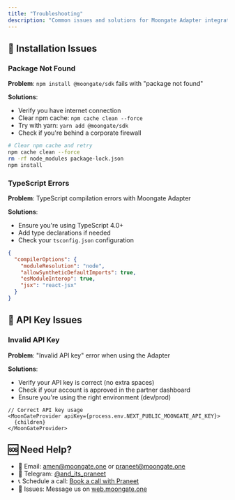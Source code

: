 ```yaml
---
title: "Troubleshooting"
description: "Common issues and solutions for Moongate Adapter integration."
---
```


## 🔧 Installation Issues

### Package Not Found

**Problem**: `npm install @moongate/sdk` fails with "package not found"

**Solutions**:
- Verify you have internet connection
- Clear npm cache: `npm cache clean --force`
- Try with yarn: `yarn add @moongate/sdk`
- Check if you're behind a corporate firewall

```bash
# Clear npm cache and retry
npm cache clean --force
rm -rf node_modules package-lock.json
npm install
```

### TypeScript Errors

**Problem**: TypeScript compilation errors with Moongate Adapter

**Solutions**:
- Ensure you're using TypeScript 4.0+
- Add type declarations if needed
- Check your `tsconfig.json` configuration

```json tsconfig.json
{
  "compilerOptions": {
    "moduleResolution": "node",
    "allowSyntheticDefaultImports": true,
    "esModuleInterop": true,
    "jsx": "react-jsx"
  }
}
```

## 🔑 API Key Issues

### Invalid API Key

**Problem**: "Invalid API key" error when using the Adapter

**Solutions**:
- Verify your API key is correct (no extra spaces)
- Check if your account is approved in the partner dashboard
- Ensure you're using the right environment (dev/prod)

```tsx
// Correct API key usage
<MoonGateProvider apiKey={process.env.NEXT_PUBLIC_MOONGATE_API_KEY}>
  {children}
</MoonGateProvider>
```

## 🆘 Need Help?

- 📧 Email: amen@moongate.one or praneet@moongate.one
- 💬 Telegram: [@and_its_praneet](https://t.me/and_its_praneet)
- 📞 Schedule a call: [Book a call with Praneet](https://calendly.com/moongate-founders/30min)
- 🐛 Issues: Message us on [web.moongate.one](https://web.moongate.one)
